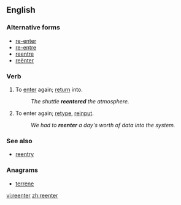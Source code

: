 ==English==

===Alternative forms===
* [[re-enter]]
* [[re-entre]] {{qualifier|archaic}}
* [[reentre]] {{qualifier|archaic}}
* [[reënter]]

===Verb===
{{en-verb}}

# {{transitive}} To [[enter]] again; [[return]] into.
#: ''The shuttle '''reentered''' the atmosphere.''
# {{transitive}} To enter again; [[retype]], [[reinput]].
#: ''We had to '''reenter''' a day's worth of data into the system.''

===See also===
* [[reentry]]

===Anagrams===
* [[terrene#English|terrene]]

[[vi:reenter]]
[[zh:reenter]]